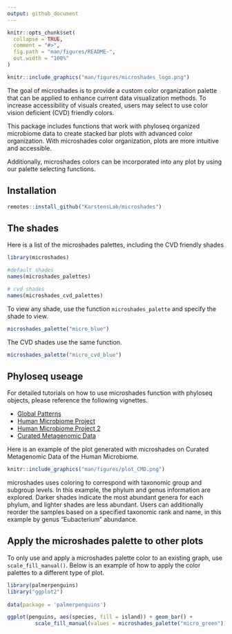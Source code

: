 ```yaml
---
output: github_document
---
```


<!-- README.md is generated from README.Rmd. Please edit that file -->

```r
knitr::opts_chunk$set(
  collapse = TRUE,
  comment = "#>",
  fig.path = "man/figures/README-",
  out.width = "100%"
)
```

```r
knitr::include_graphics("man/figures/microshades_logo.png")
```


<!-- badges: start -->
<!-- badges: end -->

The goal of microshades is to provide a custom color organization palette that can be applied to enhance current data visualization methods. 
To increase accessibility of visuals created, users may select to use color vision deficient (CVD) friendly colors.


This package includes functions that work with phyloseq organized microbiome data to create stacked bar plots with advanced color organization.  With microshades color organization, plots are more intuitive and accessible.


Additionally, microshades colors can be incorporated into any plot by using our palette selecting functions.


## Installation

``` r
remotes::install_github("KarstensLab/microshades")
```

## The shades

Here is a list of the microshades palettes, including the CVD friendly shades

```r
library(microshades)

#default shades
names(microshades_palettes)

# cvd shades
names(microshades_cvd_palettes)

```

To view any shade, use the function `microshades_palette` and specify the shade to view.

```r
microshades_palette("micro_blue")
```

The CVD shades use the same function.

```r
microshades_palette("micro_cvd_blue")
```


## Phyloseq useage

For detailed tutorials on how to use microshades function with phyloseq objects, please reference the following vignettes.

- [Global Patterns](https://KarstensLab.github.io/Microshades/articles/microshades-GP.html)
- [Human Microbiome Project](https://KarstensLab.github.io/Microshades/articles/microshades-HMP.html)
- [Human Microbiome Project 2](https://KarstensLab.github.io/Microshades/articles/microshades-HMP2.html)
- [Curated Metagenomic Data](https://KarstensLab.github.io/Microshades/articles/microshades-CMD.html)

Here is an example of the plot generated with microshades on Curated Metagenomic Data of the Human Microbiome.

```r
knitr::include_graphics("man/figures/plot_CMD.png")
```

microshades uses coloring to correspond with taxonomic group and subgroup levels. 
In this example, the phylum and genus information are explored. 
Darker shades indicate the most abundant genera for each phylum, and lighter shades are less abundant.
Users can additionally reorder the samples based on a specified taxonomic rank and name, in this example by genus "Eubacterium" abundance.


## Apply the microshades palette to other plots

To only use and apply a microshades palette color to an existing graph, use `scale_fill_manual()`.
Below is an example of how to apply the color palettes to a different type of plot.

```r
library(palmerpenguins)
library("ggplot2")
 
data(package = 'palmerpenguins')

ggplot(penguins, aes(species, fill = island)) + geom_bar() + 
         scale_fill_manual(values = microshades_palette("micro_green"))
       
```


